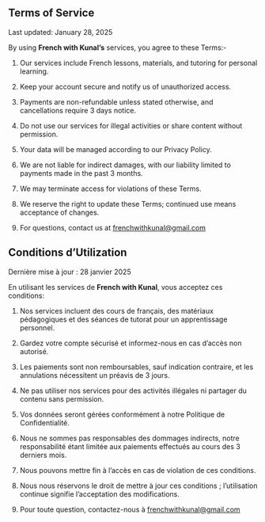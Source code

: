 ::: {.content-visible when-profile="english"}
# Terms of Service

Last updated: January 28, 2025

By using **French with Kunal's** services, you agree to these Terms:-

1.  Our services include French lessons, materials, and tutoring for personal learning.

2.  Keep your account secure and notify us of unauthorized access.

3.  Payments are non-refundable unless stated otherwise, and cancellations require 3 days notice.

4.  Do not use our services for illegal activities or share content without permission.

5.  Your data will be managed according to our Privacy Policy.

6.  We are not liable for indirect damages, with our liability limited to payments made in the past 3 months.

7.  We may terminate access for violations of these Terms.

8.  We reserve the right to update these Terms; continued use means acceptance of changes.

9.  For questions, contact us at [frenchwithkunal\@gmail.com](mailto:frenchwithkunal@gmail.com)
:::

::: {.content-visible when-profile="french"}
# Conditions d'Utilization

Dernière mise à jour : 28 janvier 2025

En utilisant les services de **French with Kunal**, vous acceptez ces conditions:

1.  Nos services incluent des cours de français, des matériaux pédagogiques et des séances de tutorat pour un apprentissage personnel.

2.  Gardez votre compte sécurisé et informez-nous en cas d'accès non autorisé.

3.  Les paiements sont non remboursables, sauf indication contraire, et les annulations nécessitent un préavis de 3 jours.

4.  Ne pas utiliser nos services pour des activités illégales ni partager du contenu sans permission.

5.  Vos données seront gérées conformément à notre Politique de Confidentialité.

6.  Nous ne sommes pas responsables des dommages indirects, notre responsabilité étant limitée aux paiements effectués au cours des 3 derniers mois.

7.  Nous pouvons mettre fin à l'accès en cas de violation de ces conditions.

8.  Nous nous réservons le droit de mettre à jour ces conditions ; l'utilisation continue signifie l'acceptation des modifications.

9.  Pour toute question, contactez-nous à [frenchwithkunal\@gmail.com](mailto:frenchwithkunal@gmail.com)
:::